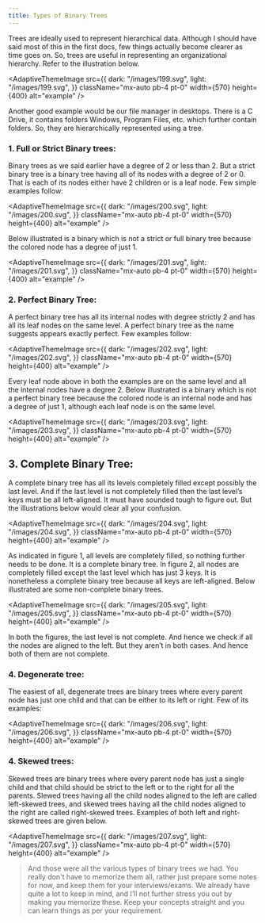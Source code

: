 ---
title: Types of Binary Trees
---

Trees are ideally used to represent hierarchical data. Although I should have said most of this in the first docs, few things actually become clearer as time goes on. So, trees are useful in representing an organizational hierarchy. Refer to the illustration below.

<AdaptiveThemeImage
  src={{
    dark: "/images/199.svg",
    light: "/images/199.svg",
  }}
  className="mx-auto pb-4 pt-0"
  width={570}
  height={400}
  alt="example"
/>

Another good example would be our file manager in desktops. There is a C Drive, it contains folders Windows, Program Files, etc. which further contain folders. So, they are hierarchically represented using a tree.

### 1. Full or Strict Binary trees:

Binary trees as we said earlier have a degree of 2 or less than 2. But a strict binary tree is a binary tree having all of its nodes with a degree of 2 or 0. That is each of its nodes either have 2 children or is a leaf node. Few simple examples follow:

<AdaptiveThemeImage
  src={{
    dark: "/images/200.svg",
    light: "/images/200.svg",
  }}
  className="mx-auto pb-4 pt-0"
  width={570}
  height={400}
  alt="example"
/>

Below illustrated is a binary which is not a strict or full binary tree because the colored node has a degree of just 1.

<AdaptiveThemeImage
  src={{
    dark: "/images/201.svg",
    light: "/images/201.svg",
  }}
  className="mx-auto pb-4 pt-0"
  width={570}
  height={400}
  alt="example"
/>

### 2. Perfect Binary Tree:

A perfect binary tree has all its internal nodes with degree strictly 2 and has all its leaf nodes on the same level. A perfect binary tree as the name suggests appears exactly perfect. Few examples follow:

<AdaptiveThemeImage
  src={{
    dark: "/images/202.svg",
    light: "/images/202.svg",
  }}
  className="mx-auto pb-4 pt-0"
  width={570}
  height={400}
  alt="example"
/>

Every leaf node above in both the examples are on the same level and all the internal nodes have a degree 2. Below illustrated is a binary which is not a perfect binary tree because the colored node is an internal node and has a degree of just 1, although each leaf node is on the same level.

<AdaptiveThemeImage
  src={{
    dark: "/images/203.svg",
    light: "/images/203.svg",
  }}
  className="mx-auto pb-4 pt-0"
  width={570}
  height={400}
  alt="example"
/>

## 3. Complete Binary Tree:

A complete binary tree has all its levels completely filled except possibly the last level. And if the last level is not completely filled then the last level’s keys must be all left-aligned. It must have sounded tough to figure out. But the illustrations below would clear all your confusion. 

<AdaptiveThemeImage
  src={{
    dark: "/images/204.svg",
    light: "/images/204.svg",
  }}
  className="mx-auto pb-4 pt-0"
  width={570}
  height={400}
  alt="example"
/>

As indicated in figure 1, all levels are completely filled, so nothing further needs to be done. It is a complete binary tree. In figure 2, all nodes are completely filled except the last level which has just 3 keys. It is nonetheless a complete binary tree because all keys are left-aligned. Below illustrated are some non-complete binary trees.

<AdaptiveThemeImage
  src={{
    dark: "/images/205.svg",
    light: "/images/205.svg",
  }}
  className="mx-auto pb-4 pt-0"
  width={570}
  height={400}
  alt="example"
/>

In both the figures, the last level is not complete. And hence we check if all the nodes are aligned to the left. But they aren’t in both cases. And hence both of them are not complete.

### 4. Degenerate tree:
The easiest of all, degenerate trees are binary trees where every parent node has just one child and that can be either to its left or right. Few of its examples:

<AdaptiveThemeImage
  src={{
    dark: "/images/206.svg",
    light: "/images/206.svg",
  }}
  className="mx-auto pb-4 pt-0"
  width={570}
  height={400}
  alt="example"
/>

### 4. Skewed trees:
Skewed trees are binary trees where every parent node has just a single child and that child should be strict to the left or to the right for all the parents. Slewed trees having all the child nodes aligned to the left are called left-skewed trees, and skewed trees having all the child nodes aligned to the right are called right-skewed trees. Examples of both left and right-skewed trees are given below.

<AdaptiveThemeImage
  src={{
    dark: "/images/207.svg",
    light: "/images/207.svg",
  }}
  className="mx-auto pb-4 pt-0"
  width={570}
  height={400}
  alt="example"
/>

> And those were all the various types of binary trees we had. You really don't have to memorize them all, rather just prepare some notes for now, and keep them for your interviews/exams. We already have quite a lot to keep in mind, and I’ll not further stress you out by making you memorize these. Keep your concepts straight and you can learn things as per your requirement.

